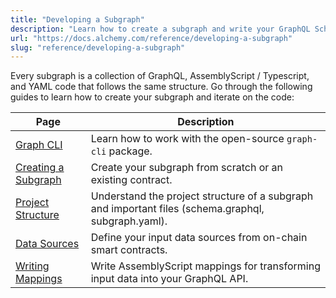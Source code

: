 ```yaml
---
title: "Developing a Subgraph"
description: "Learn how to create a subgraph and write your GraphQL Schema, handlers, and subgraph manifest."
url: "https://docs.alchemy.com/reference/developing-a-subgraph"
slug: "reference/developing-a-subgraph"
---
```


Every subgraph is a collection of GraphQL, AssemblyScript / Typescript, and YAML code that follows the same structure. Go through the following guides to learn how to create your subgraph and iterate on the code:

| Page                                                  | Description                                                                                         |
| ----------------------------------------------------- | --------------------------------------------------------------------------------------------------- |
| [Graph CLI](/reference/graph-cli)                     | Learn how to work with the open-source `graph-cli` package.                                         |
| [Creating a Subgraph](/reference/creating-a-subgraph) | Create your subgraph from scratch or an existing contract.                                          |
| [Project Structure](/reference/project-structure)     | Understand the project structure of a subgraph and important files (schema.graphql, subgraph.yaml). |
| [Data Sources](/reference/data-sources)               | Define your input data sources from on-chain smart contracts.                                       |
| [Writing Mappings](/reference/writing-mappings)       | Write AssemblyScript mappings for transforming input data into your GraphQL API.                    |
